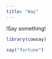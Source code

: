 ```yaml
---
title: "Way"
---
```


!Say something!

```r
library(cowsay)
```

```r
say("fortune")
```

